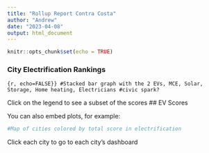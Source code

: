 ```yaml
---
title: "Rollup Report Contra Costa"
author: "Andrew"
date: "2023-04-08"
output: html_document
---
```


```r
knitr::opts_chunk$set(echo = TRUE)
```
### City Electrification Rankings

```{r, echo=FALSE}}
#Stacked bar graph with the 2 EVs, MCE, Solar, Storage, Home heating, Electricians
#civic spark?
```

Click on the legend to see a subset of the scores
## EV Scores

You can also embed plots, for example:

```r
#Map of cities colored by total score in electrification
```
Click each city to go to each city's dashboard


